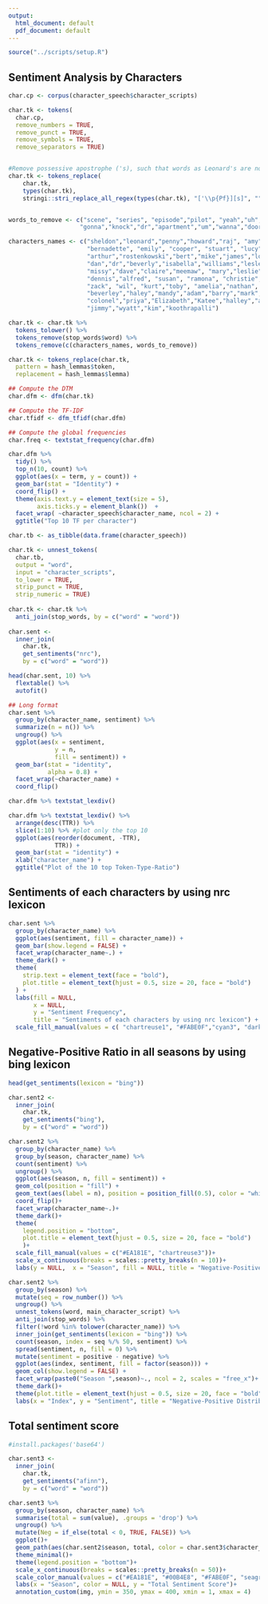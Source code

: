 ```yaml
---
output:
  html_document: default
  pdf_document: default
---
```


```r
source("../scripts/setup.R")
```
## Sentiment Analysis by Characters 

```r
char.cp <- corpus(character_speech$character_scripts)

char.tk <- tokens(
  char.cp,
  remove_numbers = TRUE, 
  remove_punct = TRUE,
  remove_symbols = TRUE,
  remove_separators = TRUE)


#Remove possessive apostrophe ('s), such that words as Leonard's are not skipped in the next part of the code
char.tk <- tokens_replace(
    char.tk, 
    types(char.tk),
    stringi::stri_replace_all_regex(types(char.tk), "['\\p{Pf}][s]", ""))


words_to_remove <- c("scene", "series", "episode","pilot", "yeah","uh","hey",
                    "gonna","knock","dr","apartment","um","wanna","door","Time shift","corridor")

characters_names <- c("sheldon","leonard","penny","howard","raj", "amy", 
                      "bernadette", "emily", "cooper", "stuart", "lucy",
                      "arthur","rostenkowski","bert","mike","james","lorvis",
                      "dan","dr","beverly","isabella","williams","lesley",
                      "missy","dave","claire","meemaw", "mary","leslie","lalita",
                      "dennis","alfred", "susan", "ramona", "christie","gallo",
                      "zack", "wil", "kurt","toby", "amelia","nathan",
                      "beverley","haley","mandy","adam","barry","mark","rebecca","randall",
                      "colonel","priya","Elizabeth","Katee","halley","alice","stan","valentine",
                      "jimmy","wyatt","kim","koothrapalli")

char.tk <- char.tk %>% 
  tokens_tolower() %>%
  tokens_remove(stop_words$word) %>%
  tokens_remove(c(characters_names, words_to_remove)) 

char.tk <- tokens_replace(char.tk,
  pattern = hash_lemmas$token,
  replacement = hash_lemmas$lemma)

## Compute the DTM
char.dfm <- dfm(char.tk)

## Compute the TF-IDF 
char.tfidf <- dfm_tfidf(char.dfm)  

## Compute the global frequencies
char.freq <- textstat_frequency(char.dfm)
```

```r
char.dfm %>% 
  tidy() %>% 
  top_n(10, count) %>% 
  ggplot(aes(x = term, y = count)) + 
  geom_bar(stat = "Identity") + 
  coord_flip() +
  theme(axis.text.y = element_text(size = 5),
        axis.ticks.y = element_blank())  + 
  facet_wrap( ~character_speech$character_name, ncol = 2) + 
  ggtitle("Top 10 TF per character")
```

```r
char.tb <- as_tibble(data.frame(character_speech))

char.tk <- unnest_tokens(
  char.tb,
  output = "word",
  input = "character_scripts",
  to_lower = TRUE,
  strip_punct = TRUE,
  strip_numeric = TRUE)
 
char.tk <- char.tk %>%
  anti_join(stop_words, by = c("word" = "word"))
  
char.sent <- 
  inner_join(
    char.tk,
    get_sentiments("nrc"),
    by = c("word" = "word"))

head(char.sent, 10) %>% 
  flextable() %>%
  autofit()

```

```r
## Long format
char.sent %>% 
  group_by(character_name, sentiment) %>% 
  summarize(n = n()) %>%
  ungroup() %>% 
  ggplot(aes(x = sentiment,
             y = n,
             fill = sentiment)) + 
  geom_bar(stat = "identity",
           alpha = 0.8) + 
  facet_wrap(~character_name) + 
  coord_flip()
```

```r
char.dfm %>% textstat_lexdiv()

char.dfm %>% textstat_lexdiv() %>%
  arrange(desc(TTR)) %>%
  slice(1:10) %>% #plot only the top 10
  ggplot(aes(reorder(document, -TTR),
             TTR)) + 
  geom_bar(stat = "identity") + 
  xlab("character_name") + 
  ggtitle("Plot of the 10 top Token-Type-Ratio") 
```


## Sentiments of each characters by using nrc lexicon 

```r
char.sent %>% 
  group_by(character_name) %>% 
  ggplot(aes(sentiment, fill = character_name)) +
  geom_bar(show.legend = FALSE) +
  facet_wrap(character_name~.) +
  theme_dark() +
  theme(
    strip.text = element_text(face = "bold"),
    plot.title = element_text(hjust = 0.5, size = 20, face = "bold")
  ) +
  labs(fill = NULL, 
       x = NULL, 
       y = "Sentiment Frequency", 
       title = "Sentiments of each characters by using nrc lexicon") +
  scale_fill_manual(values = c( "chartreuse1", "#FABE0F","cyan3", "darkorchid3", "palevioletred1"))
```

## Negative-Positive Ratio in all seasons by using bing lexicon
```r
head(get_sentiments(lexicon = "bing"))
```

```r
char.sent2 <-
  inner_join(
    char.tk, 
    get_sentiments("bing"),
    by = c("word" = "word"))

char.sent2 %>% 
  group_by(character_name) %>% 
  group_by(season, character_name) %>% 
  count(sentiment) %>%
  ungroup() %>%
  ggplot(aes(season, n, fill = sentiment)) +
  geom_col(position = "fill") +
  geom_text(aes(label = n), position = position_fill(0.5), color = "white")+
  coord_flip()+
  facet_wrap(character_name~.)+
  theme_dark()+
  theme(
    legend.position = "bottom",
    plot.title = element_text(hjust = 0.5, size = 20, face = "bold")
    )+
  scale_fill_manual(values = c("#EA181E", "chartreuse3"))+
  scale_x_continuous(breaks = scales::pretty_breaks(n = 10))+
  labs(y = NULL,  x = "Season", fill = NULL, title = "Negative-Positive Ratio in all seasons by using bing lexicon")
```

```r
char.sent2 %>% 
  group_by(season) %>% 
  mutate(seq = row_number()) %>% 
  ungroup() %>% 
  unnest_tokens(word, main_character_script) %>% 
  anti_join(stop_words) %>% 
  filter(!word %in% tolower(character_name)) %>% 
  inner_join(get_sentiments(lexicon = "bing")) %>% 
  count(season, index = seq %/% 50, sentiment) %>% 
  spread(sentiment, n, fill = 0) %>%
  mutate(sentiment = positive - negative) %>% 
  ggplot(aes(index, sentiment, fill = factor(season))) +
  geom_col(show.legend = FALSE) +
  facet_wrap(paste0("Season ",season)~., ncol = 2, scales = "free_x")+
  theme_dark()+
  theme(plot.title = element_text(hjust = 0.5, size = 20, face = "bold"))+
  labs(x = "Index", y = "Sentiment", title = "Negative-Positive Distribution in all seasons by using afinn lexicon")
```

## Total sentiment score
```r
#install.packages('base64')

char.sent3 <-
  inner_join(
    char.tk, 
    get_sentiments("afinn"),
    by = c("word" = "word"))

char.sent3 %>% 
  group_by(season, character_name) %>% 
  summarise(total = sum(value), .groups = 'drop') %>% 
  ungroup() %>% 
  mutate(Neg = if_else(total < 0, TRUE, FALSE)) %>% 
  ggplot()+
  geom_path(aes(char.sent2$season, total, color = char.sent3$character_name), size = 1.2)+
  theme_minimal()+
  theme(legend.position = "bottom")+
  scale_x_continuous(breaks = scales::pretty_breaks(n = 50))+
  scale_color_manual(values = c("#EA181E", "#00B4E8", "#FABE0F", "seagreen2", "orchid"))+
  labs(x = "Season", color = NULL, y = "Total Sentiment Score")+
  annotation_custom(img, ymin = 350, ymax = 400, xmin = 1, xmax = 4)
```

